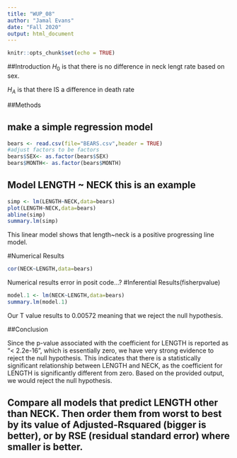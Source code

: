 ```yaml
---
title: "WUP_08"
author: "Jamal Evans"
date: "Fall 2020"
output: html_document
---
```


```r
knitr::opts_chunk$set(echo = TRUE)
```


##Introduction
$H_0$ is that there is no difference in neck lengt rate based on sex.

$H_A$ is that there IS a difference in death rate

##Methods



## make a simple regression model

```r
bears <- read.csv(file="BEARS.csv",header = TRUE)
#adjust factors to be factors
bears$SEX<- as.factor(bears$SEX)
bears$MONTH<- as.factor(bears$MONTH)
```

## Model LENGTH ~ NECK  this is an example  

```r
simp <- lm(LENGTH~NECK,data=bears)
plot(LENGTH~NECK,data=bears)
abline(simp)
summary.lm(simp)
```
This linear model shows that length~neck is a positive progressing line model.

#Numerical Results
```r
cor(NECK~LENGTH,data=bears)
```
Numerical results error in posit code...?
#Inferential Results(fisherpvalue)
```r
model.1 <- lm(NECK~LENGTH,data=bears)
summary.lm(model.1)
```
Our T value results to 0.00572 meaning that we reject the null hypothesis.

##Conclusion

Since the p-value associated with the coefficient for LENGTH is reported as "< 2.2e-16", which is essentially zero, we have very strong evidence to reject the null hypothesis. This indicates that there is a statistically significant relationship between LENGTH and NECK, as the coefficient for LENGTH is significantly different from zero. Based on the provided output, we would reject the null hypothesis.


## Compare all models that predict LENGTH other than NECK. Then order them from worst to best by its value of Adjusted-Rsquared (bigger is better), or by RSE (residual standard error) where smaller is better. 

